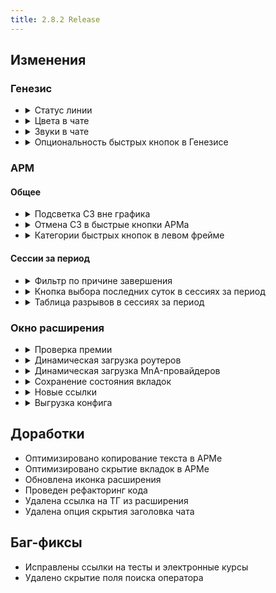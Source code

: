 ```yaml
---
title: 2.8.2 Release
---
```



## Изменения

### Генезис
-   <details>
    <summary>Статус линии</summary>
    Поддерживается статус линии НЦК1 и НЦК2. Пример, **очереди нет**:
    <Image src={lineStatusGreen} alt="Статус линии, очереди нет" loading="eagerly" style="border: 2px solid grey;"/>
    </details>

-   <details>
    <summary>Цвета в чате</summary>
    Добавлен выбор цветов в чате: имя клиента, сообщение клиента, имя оператора, сообщение оператора.
    <Image src={chatcolors} alt="Цвета в чате" loading="eagerly" style="border: 2px solid grey;"/>
    </details>

-   <details>
    <summary>Звуки в чате</summary>
    Добавлен выбор звуков в чате: звук нового сообщения, звук нового чата.
    <Image src={chatsounds} alt="Звуки в чате" loading="eagerly" style="border: 2px solid grey;"/>
    </details>

-   <details>
    <summary>Опциональность быстрых кнопок в Генезисе</summary>
    Кнопки стали опциональными так же, как кнопки на Линии. Настраивается через `Настройки - Генезис - Быстрые кнопки`.
    <Image src={fastButtons} alt="Быстрые кнопки Генезиса" loading="eagerly" width="auto" style="border: 2px solid grey;"/>
    </details>

### АРМ

#### Общее

-   <details>
    <summary>Подсветка СЗ вне графика</summary>
    Управление цветом подсветки через `Настройки - АРМ - Подсветка обращений`. Стандартный
    цвет - <span style="background-color:#FF00FF">#FF00FF</span>.
    <Image src={szvg} alt="Отмена СЗ" loading="eagerly" style="border: 2px solid grey;"/>
    </details>

-   <details>
    <summary>Отмена СЗ в быстрые кнопки АРМа</summary>
    Управление кнопками через `Настройки - АРМ - Быстрые кнопки - Левый фрейм`.
    <Image src={cancelSz} alt="Отмена СЗ" loading="eagerly" style="border: 2px solid grey;" />
    </details>

-   <details>
    <summary>Категории быстрых кнопок в левом фрейме</summary>
    В левый фрейм добавлены категории быстрых кнопок для удобного отображения большого списка кнопок.
    <Image src={fbleftframe} alt="Левый фрейм" loading="eagerly" style="border: 2px solid grey;" />
    <Image src={fbleftframe_open} alt="Левый фрейм, открытый" loading="eagerly" style="border: 2px solid grey;" />
    </details>

#### Сессии за период

-   <details>
    <summary>Фильтр по причине завершения</summary>
    В сессиях за период появляется поле для фильтрации причин завершения. Пример:
    <Image src={filter} alt="Фильтр сессий за период" loading="eagerly" style="border: 2px solid grey;" />
    </details>

-   <details>
    <summary>Кнопка выбора последних суток в сессиях за период</summary>
    В сессиях за период появляется кнопка для поиска сессий за последние сутки. Пример:
    <Image src={lastDay} alt="Выбор последних суток" loading="eagerly" style="border: 2px solid grey;" />
    </details>

-   <details>
    <summary>Таблица разрывов в сессиях за период</summary>
    В сессиях за период появляется таблица с кол-вом разрывов за выбранный промежуток
    времени. Пример:
    <Image src={table} alt="Таблица разрывов" loading="eagerly" style="border: 2px solid grey;" />
    </details>

### Окно расширения

-   <details>
    <summary>Проверка премии</summary>
    Функция находится во вкладки инструменты. Требуется выбрать свое направление
    и нажать **Проверить**.
    <Image src={premium} alt="Проверка премии" loading="eagerly" width="400px" style="border: 2px solid grey;" />
    </details>

-   <details>
    <summary>Динамическая загрузка роутеров</summary>
    Роутеры в окне расширения теперь загружаются динамически при открытии окна расширения,
    беря информацию с API (описан [здесь](/wiki/api/routers)).
    </details>

-   <details>
    <summary>Динамическая загрузка MnA-провайдеров</summary>
    Провайдеры в окне расширения теперь загружаются динамически при открытии окна
    расширения, беря информацию с API (описан [здесь](/wiki/api/mna)).
    </details>

-   <details>
    <summary>Сохранение состояния вкладок</summary>
    Расширение теперь сохраняет последнюю открытую вкладку и, при повторном открытии
    окна расширения, открывается сохраненная вкладка.
    </details>

-   <details>
    <summary>Новые ссылки</summary>
    Ссылка на Отчет по продажам и на Экономическая справку для проверки начислений за продажи.
    </details>

-   <details>
    <summary>Выгрузка конфига</summary>
    Добавлена опция для выгрузки и загрузки конфига расширения для удобного переноса настроек между устройствами.
    </details>

## Доработки

- Оптимизировано копирование текста в АРМе
- Оптимизировано скрытие вкладок в АРМе
- Обновлена иконка расширения
- Проведен рефакторинг кода
- Удалена ссылка на ТГ из расширения
- Удалена опция скрытия заголовка чата

## Баг-фиксы

- Исправлены ссылки на тесты и электронные курсы
- Удалено скрытие поля поиска оператора
